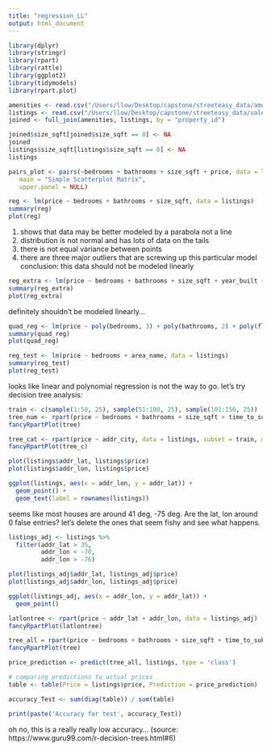 ```yaml
---
title: "regression_LL"
output: html_document
---
```


```r
library(dplyr)
library(stringr)
library(rpart)
library(rattle)
library(ggplot2)
library(tidymodels)
library(rpart.plot)
```

```r
amenities <- read.csv("/Users/llow/Desktop/capstone/streeteasy_data/amenities.csv")
listings <- read.csv("/Users/llow/Desktop/capstone/streeteasy_data/sale_listings.csv")
joined <- full_join(amenities, listings, by = "property_id")
```

```r
joined$size_sqft[joined$size_sqft == 0] <- NA
joined
listings$size_sqft[listings$size_sqft == 0] <- NA
listings
```


```r
pairs_plot <- pairs(~bedrooms + bathrooms + size_sqft + price, data = listings,
   main = "Simple Scatterplot Matrix",
   upper.panel = NULL)
```

```r
reg <- lm(price ~ bedrooms + bathrooms + size_sqft, data = listings)
summary(reg)
plot(reg)
```


1. shows that data may be better modeled by a parabola not a line
2. distribution is not normal and has lots of data on the tails
3. there is not equal variance between points
4. there are three major outliers that are screwing up this particular model
conclusion: this data should not be modeled linearly 

```r
reg_extra <- lm(price ~ bedrooms + bathrooms + size_sqft + year_built + floor_count + time_to_subway + half_baths, data = listings)
summary(reg_extra)
plot(reg_extra)
```
definitely shouldn't be modeled linearly...

```r
quad_reg <- lm(price ~ poly(bedrooms, 3) + poly(bathrooms, 2) + poly(floor_count, 2), data = listings)
summary(quad_reg)
plot(quad_reg)
```

```r
reg_test <- lm(price ~ bedrooms + area_name, data = listings)
summary(reg_test)
plot(reg_test)
```

looks like linear and polynomial regression is not the way to go.  let's try decision tree analysis:

```r
train <- c(sample(1:50, 25), sample(51:100, 25), sample(101:150, 25))
tree_num <- rpart(price ~ bedrooms + bathrooms + size_sqft + time_to_subway + year_built, data = listings, subset <- train, method = "class")
fancyRpartPlot(tree)
```

```r
tree_cat <- rpart(price ~ addr_city, data = listings, subset = train, method = "class")
fancyRpartPlot(tree_c)
```

```r
plot(listings$addr_lat, listings$price)
plot(listings$addr_lon, listings$price)

ggplot(listings, aes(x = addr_lon, y = addr_lat)) + 
  geom_point() + 
  geom_text(label = rownames(listings))
```

seems like most houses are around 41 deg, -75 deg.  Are the lat, lon around 0 false entries? let's delete the ones that seem fishy and see what happens.

```r
listings_adj <- listings %>%
  filter(addr_lat > 35,
         addr_lon < -70, 
         addr_lon > -76)
```

```r
plot(listings_adj$addr_lat, listings_adj$price)
plot(listings_adj$addr_lon, listings_adj$price)

ggplot(listings_adj, aes(x = addr_lon, y = addr_lat)) + 
  geom_point() 
```


```r
latlontree <- rpart(price ~ addr_lat + addr_lon, data = listings_adj)
fancyRpartPlot(latlontree)
```

```r
tree_all = rpart(price ~ bedrooms + bathrooms + size_sqft + time_to_subway + year_built + addr_lat + addr_lon, data = listings_adj, subset = train, method = "class")
fancyRpartPlot(tree)
```

```r
price_prediction <- predict(tree_all, listings, type = 'class')

# comparing predictions to actual prices
table <- table(Price = listings$price, Prediction = price_prediction)

accuracy_Test <- sum(diag(table)) / sum(table)

print(paste('Accuracy for test', accuracy_Test))
```
oh no, this is a really really low accuracy...
(source: https://www.guru99.com/r-decision-trees.html#6)

